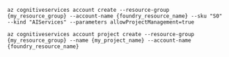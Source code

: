 ```azurecli
az cognitiveservices account create --resource-group {my_resource_group} --account-name {foundry_resource_name} --sku "S0" --kind "AIServices" --parameters allowProjectManagement=true

az cognitiveservices account project create --resource-group {my_resource_group} --name {my_project_name} --account-name {foundry_resource_name} 
```